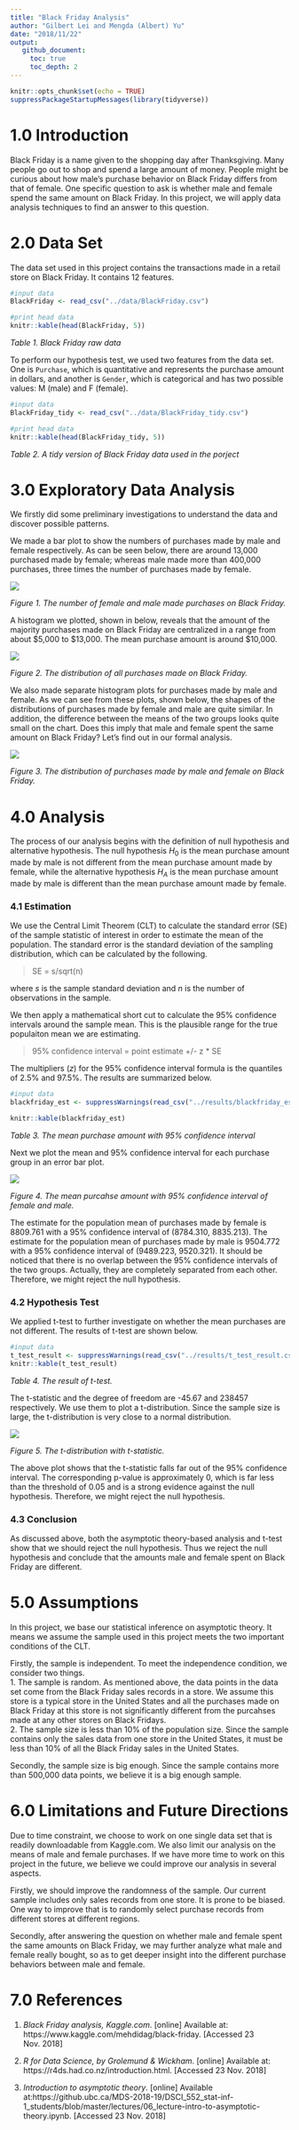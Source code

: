 ```yaml
---
title: "Black Friday Analysis"  
author: "Gilbert Lei and Mengda (Albert) Yu"  
date: "2018/11/22"  
output:
   github_document:
     toc: true
     toc_depth: 2
---
```


```r
knitr::opts_chunk$set(echo = TRUE)
suppressPackageStartupMessages(library(tidyverse))
```

# 1.0 Introduction

Black Friday is a name given to the shopping day after Thanksgiving. Many people go out to shop and spend a large amount of money. People might be curious about how male's purchase behavior on Black Friday differs from that of female. One specific question to ask is whether male and female spend the same amount on Black Friday. In this project, we will apply data analysis techniques to find an answer to this question. 

# 2.0 Data Set

The data set used in this project contains the transactions made in a retail store on Black Friday. It contains 12 features.

```r
#input data
BlackFriday <- read_csv("../data/BlackFriday.csv")

#print head data
knitr::kable(head(BlackFriday, 5))
```

*Table 1. Black Friday raw data*

To perform our hypothesis test, we used two features from the data set. One is `Purchase`, which is quantitative and represents the purchase amount in dollars, and another is `Gender`, which is categorical and has two possible values: M (male) and F (female).

```r
#input data
BlackFriday_tidy <- read_csv("../data/BlackFriday_tidy.csv")

#print head data
knitr::kable(head(BlackFriday_tidy, 5))
```

*Table 2. A tidy version of Black Friday data used in the porject*

# 3.0 Exploratory Data Analysis

We firstly did some preliminary investigations to understand the data and discover possible patterns.  

We made a bar plot to show the numbers of purchases made by male and female respectively. As can be seen below, there are around 13,000 purchased made by female; whereas male made more than 400,000 purchases, three times the number of purchases made by female. 

![](../imgs/gender_bar.png)

*Figure 1. The number of female and male made purchases on Black Friday.*

A histogram we plotted, shown in below, reveals that the amount of the majority purchases made on Black Friday are centralized in a range from about \$5,000 to \$13,000. The mean purchase amount is around \$10,000.

![](../imgs/purch_dist.png)

*Figure 2. The distribution of all purchases made on Black Friday.*

We also made separate histogram plots for purchases made by male and female. As we can see from these plots, shown below, the shapes of the distributions of purchases made by female and male are quite similar. In addition, the difference between the means of the two groups looks quite small on the chart. Does this imply that male and female spent the same amount on Black Friday? Let's find out in our formal analysis. 

![](../imgs/gender_pur_hist.png)

*Figure 3. The distribution of purchases made by male and female on Black Friday.*


# 4.0 Analysis

The process of our analysis begins with the definition of null hypothesis and alternative hypothesis. The null hypothesis $H_0$ is the mean purchase amount made by male is not different from the mean purchase amount made by female, while the alternative hypothesis $H_A$ is the mean purchase amount made by male is different than the mean purchase amount made by female.

### 4.1 Estimation

We use the Central Limit Theorem (CLT) to calculate the standard error (SE) of the sample statistic of interest in order to estimate the mean of the population. The standard error is the standard deviation of the sampling distribution, which can be calculated by the following.

> SE = s/sqrt(n)

where $s$ is the sample standard deviation and $n$ is the number of observations in the sample.

We then apply a mathematical short cut to calculate the 95% confidence intervals around the sample mean. This is the plausible range for the true populaiton mean we are estimating.

> 95% confidence interval = point estimate +/- z * SE

The multipliers ($z$) for the 95% confidence interval formula is the quantiles of 2.5% and 97.5%. The results are summarized below.

```r
#input data
blackfriday_est <- suppressWarnings(read_csv("../results/blackfriday_est.csv"))

knitr::kable(blackfriday_est)
```

*Table 3. The mean purchase amount with 95% confidence interval*

Next we plot the mean and 95% confidence interval for each purchase group in an error bar plot.

![](../imgs/errorbar.png)

*Figure 4. The mean purcahse amount with 95% confidence interval of female and male.*

The estimate for the population mean of purchases made by female is 8809.761 with a 95% confidence interval of (8784.310, 8835.213). The estimate for the population mean of purchases made by male is 9504.772 with a 95% confidence interval of (9489.223, 9520.321). It should be noticed that there is no overlap between the 95% confidence intervals of the two groups. Actually, they are completely separated from each other. Therefore, we might reject the null hypothesis. 

### 4.2 Hypothesis Test

We applied t-test to further investigate on whether the mean purchases are not different. The results of t-test are shown below.

```r
#input data
t_test_result <- suppressWarnings(read_csv("../results/t_test_result.csv"))
knitr::kable(t_test_result)
```

*Table 4. The result of t-test.*

The t-statistic and the degree of freedom are -45.67 and 238457 respectively. We use them to plot a t-distribution. Since the sample size is large, the t-distribution is very close to a normal distribution. 

![](../imgs/tdist.png)

*Figure 5. The t-distribution with t-statistic.*

The above plot shows that the t-statistic falls far out of the 95% confidence interval. The corresponding p-value is approximately 0, which is far less than the threshold of 0.05 and is a strong evidence against the null hypothesis. Therefore, we might reject the null hypothesis. 

### 4.3 Conclusion 

As discussed above, both the asymptotic theory-based analysis and t-test show that we should reject the null hypothesis. Thus we reject the null hypothesis and conclude that the amounts male and female spent on Black Friday are different. 

# 5.0 Assumptions 

In this project, we base our statistical inference on asymptotic theory. It means we assume the sample used in this project meets the two important conditions of the CLT.

Firstly, the sample is independent. To meet the independence condition, we consider two things.  
    1. The sample is random. As mentioned above, the data points in the data set come from the Black Friday sales records in a store. We assume this store is a typical store in the United States and all the purchases made on Black Friday at this store is not significantly different from the purcahses made at any other stores on Black Fridays.  
    2. The sample size is less than 10% of the population size. Since the sample contains only the sales data from one store in the United States, it must be less than 10% of all the Black Friday sales in the United States. 

Secondly, the sample size is big enough. Since the sample contains more than 500,000 data points, we believe it is a big enough sample.  

# 6.0 Limitations and Future Directions 

Due to time constraint, we choose to work on one single data set that is readily downloadable from Kaggle.com. We also limit our analysis on the means of male and female purchases. If we have more time to work on this project in the future, we believe we could improve our analysis in several aspects. 

Firstly, we should improve the randomness of the sample. Our current sample includes only sales records from one store. It is prone to be biased. One way to improve that is to randomly select purchase records from different stores at different regions.

Secondly, after answering the question on whether male and female spent the same amounts on Black Friday, we may further analyze what male and female really bought, so as to get deeper insight into the different purchase behaviors between male and female.  

# 7.0 References

1. *Black Friday analysis, Kaggle.com*. [online] Available at: https://www.kaggle.com/mehdidag/black-friday. [Accessed 23 Nov. 2018]

2. *R for Data Science, by Grolemund & Wickham*. [online] Available at: https://r4ds.had.co.nz/introduction.html. [Accessed 23 Nov. 2018]

3. *Introduction to asymptotic theory*. [online] Available at:https://github.ubc.ca/MDS-2018-19/DSCI_552_stat-inf-1_students/blob/master/lectures/06_lecture-intro-to-asymptotic-theory.ipynb. [Accessed 23 Nov. 2018]
